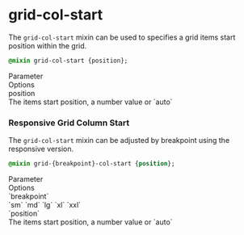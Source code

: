 
<Meta title="Synergy Design System/Developer Docs/Mixins/Grid/grid-col-start"/>

# grid-col-start

The `grid-col-start` mixin can be used to specifies a grid items start position within the grid.

```css
@mixin grid-col-start {position};
```

<div className="table margin-bottom">
    <div>
        <div>Parameter</div>
        <div>Options</div>
    </div>
    <div>
        <div>position</div>
        <div>The items start position, a number value or `auto`</div>
    </div>
</div>

### Responsive Grid Column Start

The `grid-col-start` mixin can be adjusted by breakpoint using the responsive version.

```css
@mixin grid-{breakpoint}-col-start {position};
```

<div className="table margin-bottom">
    <div>
        <div>Parameter</div>
        <div>Options</div>
    </div>
    <div>
        <div>`breakpoint`</div>
        <div>`sm` `md` `lg` `xl` `xxl`</div>
    </div>
    <div>
        <div>`position`</div>
        <div>The items start position, a number value or `auto`</div>
    </div>
</div>
